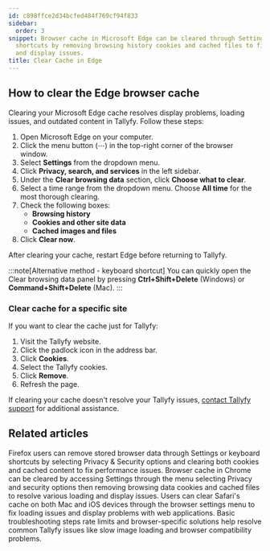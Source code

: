 ```yaml
---
id: c898ffce2d34bcfed484f769cf94f833
sidebar:
  order: 3
snippet: Browser cache in Microsoft Edge can be cleared through Settings or keyboard
  shortcuts by removing browsing history cookies and cached files to fix performance
  and display issues.
title: Clear Cache in Edge
---
```


## How to clear the Edge browser cache

Clearing your Microsoft Edge cache resolves display problems, loading issues, and outdated content in Tallyfy. Follow these steps:

1. Open Microsoft Edge on your computer.
2. Click the menu button (⋯) in the top-right corner of the browser window.
3. Select **Settings** from the dropdown menu.
4. Click **Privacy, search, and services** in the left sidebar.
5. Under the **Clear browsing data** section, click **Choose what to clear**.
6. Select a time range from the dropdown menu. Choose **All time** for the most thorough clearing.
7. Check the following boxes:
   - **Browsing history**
   - **Cookies and other site data**
   - **Cached images and files**
8. Click **Clear now**.

After clearing your cache, restart Edge before returning to Tallyfy.

:::note[Alternative method - keyboard shortcut]
You can quickly open the Clear browsing data panel by pressing **Ctrl+Shift+Delete** (Windows) or **Command+Shift+Delete** (Mac).
:::

### Clear cache for a specific site

If you want to clear the cache just for Tallyfy:

1. Visit the Tallyfy website.
2. Click the padlock icon in the address bar.
3. Click **Cookies**.
4. Select the Tallyfy cookies.
5. Click **Remove**.
6. Refresh the page.

If clearing your cache doesn't resolve your Tallyfy issues, [contact Tallyfy support](https://tallyfy.com/contact-us/) for additional assistance.


## Related articles
<CardGrid>
<LinkTitleCard header="<b>Troubleshooting > Clear Cache in Firefox</b>" href="/products/pro/miscellaneous/troubleshooting/clear-cache-firefox/" > Firefox users can remove stored browser data through Settings or keyboard shortcuts by selecting Privacy & Security options and clearing both cookies and cached content to fix performance issues. </LinkTitleCard>
<LinkTitleCard header="<b>Troubleshooting > Clear Cache in Chrome</b>" href="/products/pro/miscellaneous/troubleshooting/clear-cache-chrome/" > Browser cache in Chrome can be cleared by accessing Settings through the menu selecting Privacy and security options then removing browsing data cookies and cached files to resolve various loading and display issues. </LinkTitleCard>
<LinkTitleCard header="<b>Troubleshooting > Clear Cache in Safari</b>" href="/products/pro/miscellaneous/troubleshooting/clear-cache-safari/" > Users can clear Safari's cache on both Mac and iOS devices through the browser settings menu to fix loading issues and display problems with web applications. </LinkTitleCard>
<LinkTitleCard header="<b>Miscellaneous > Troubleshooting</b>" href="/products/pro/miscellaneous/troubleshooting/" > Basic troubleshooting steps rate limits and browser-specific solutions help resolve common Tallyfy issues like slow image loading and browser compatibility problems. </LinkTitleCard>
</CardGrid>